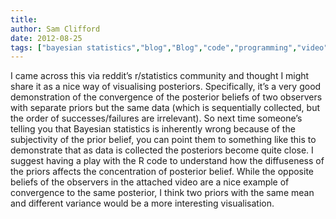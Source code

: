 ```yaml
---
title: 
author: Sam Clifford
date: 2012-08-25
tags: ["bayesian statistics","blog","Blog","code","programming","video","visualisation"]
---
```


I came across this via reddit's r/statistics community and thought I might share it as a nice way of visualising posteriors. Specifically, it's a very good demonstration of the convergence of the posterior beliefs of two observers with separate priors but the same data (which is sequentially collected, but the order of successes/failures are irrelevant). So next time someone's telling you that Bayesian statistics is inherently wrong because of the subjectivity of the prior belief, you can point them to something like this to demonstrate that as data is collected the posteriors become quite close. I suggest having a play with the R code to understand how the diffuseness of the priors affects the concentration of posterior belief. While the opposite beliefs of the observers in the attached video are a nice example of convergence to the same posterior, I think two priors with the same mean and different variance would be a more interesting visualisation.